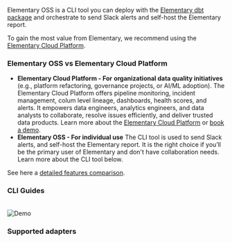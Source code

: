 

Elementary OSS is a CLI tool you can deploy with the [Elementary dbt package](/guides/modules-overview/dbt-package) and orchestrate to send Slack alerts and self-host the Elementary report.

To gain the most value from Elementary, we recommend using the [Elementary Cloud Platform](/cloud/introduction).

### Elementary OSS vs Elementary Cloud Platform

- **Elementary Cloud Platform  - For** **organizational data quality initiatives** (e.g., platform refactoring, governance projects, or AI/ML adoption).
  The Elementary Cloud Platform offers pipeline monitoring, incident management, colum level lineage, dashboards, health scores, and alerts. It empowers data engineers, analytics engineers, and data analysts to collaborate, resolve issues efficiently, and deliver trusted data products. Learn more about the [Elementary Cloud Platform](/cloud/introduction) or [book a demo](https://cal.com/maayansa/elementary-intro-docs).
- **Elementary OSS - For individual use**
  The CLI tool is used to send Slack alerts, and self-host the Elementary report. It is the right choice if you’ll be the primary user of Elementary and don't have collaboration needs. Learn more about the CLI tool below.

See here a [detailed features comparison](/overview/cloud-vs-oss).

### CLI Guides

<CardGroup cols={2}>
  <Card
    title="Generate a report"
    icon="browsers"
    iconType="solid"
    href="/oss/guides/generate-report-ui"
  ></Card>
  <Card
    title="Send alerts"
    icon="bell-exclamation"
    href="/oss/guides/alerts/elementary-alerts"
  ></Card>
  <Card
    title="Share the report"
    icon="share-all"
    iconType="solid"
    href="/oss/guides/share-report-ui"
  ></Card>
  <Card
    title="Deploy in production"
    icon="gear"
    iconType="solid"
    href="/oss/deployment-and-configuration/elementary-in-production"
  ></Card>
</CardGroup>

<br />

<Frame>
  <img
    src="https://raw.githubusercontent.com/elementary-data/elementary/master/static/report_ui.gif"
    alt="Demo"
  />
</Frame>

### Supported adapters

<Snippet file="oss/adapters-cards.mdx" />
